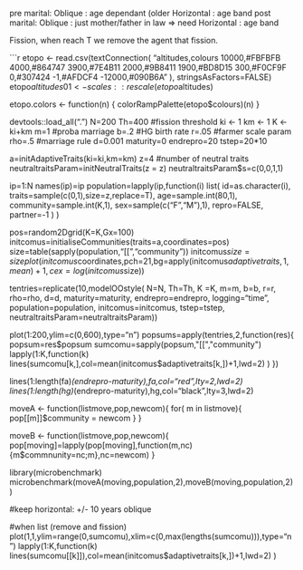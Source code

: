 

pre marital:
    Oblique : age dependant (older 
    Horizontal :  age band 
post marital:
    Oblique : just mother/father in law =>  need 
    Horizontal :  age band 



Fission, when reach T we remove the agent that fission.


```r
etopo <- read.csv(textConnection(
"altitudes,colours
10000,#FBFBFB
4000,#864747
3900,#7E4B11
2000,#9B8411
1900,#BD8D15
300,#F0CF9F
0,#307424
-1,#AFDCF4
-12000,#090B6A
"
), stringsAsFactors=FALSE)
etopo$altitudes01 <- scales::rescale(etopo$altitudes)


etopo.colors <- function(n) {
  colorRampPalette(etopo$colours)(n)
  }

devtools::load_all(".")
N=200
Th=400 #fission threshold
ki <- 1
km <- 1
K  <-  ki+km
m=1 #proba marriage
b=.2 #HG birth rate
r=.05 #farmer scale param
rho=.5 #marriage rule
d=0.001
maturity=0
endrepro=20
tstep=20*10

a=initAdaptiveTraits(ki=ki,km=km)
z=4 #number of neutral traits
neutraltraitsParam=initNeutralTraits(z = z)
neutraltraitsParam$s=c(0,0,1,1)

ip=1:N
names(ip)=ip
population=lapply(ip,function(i)
                      list(
                           id=as.character(i),
                           traits=sample(c(0,1),size=z,replace=T),
                           age=sample.int(80,1),
                           community=sample.int(K,1),
                           sex=sample(c("F","M"),1),
                           repro=FALSE,
                           partner=-1
                      )
)

pos=random2Dgrid(K=K,Gx=100)
initcomus=initialiseCommunities(traits=a,coordinates=pos)
size=table(sapply(population,"[[","community"))
initcomus$size=size
plot(initcomus$coordinates,pch=21,bg=apply(initcomus$adaptivetraits,1,mean)+1,cex=log(initcomus$size))


tentries=replicate(10,modelOOstyle( N=N, Th=Th, K =K, m=m, b=b, r=r, rho=rho, d=d, maturity=maturity, endrepro=endrepro, logging="time", population=population, initcomus=initcomus, tstep=tstep, neutraltraitsParam=neutraltraitsParam))

plot(1:200,ylim=c(0,600),type="n")
popsums=apply(tentries,2,function(res){
                   popsum=res$popsum
                   sumcomu=sapply(popsum,"[[","community")
                   lapply(1:K,function(k) lines(sumcomu[k,],col=mean(initcomus$adaptivetraits[k,])+1,lwd=2) )
})

lines(1:length(fa)*(endrepro-maturity),fa,col="red",lty=2,lwd=2)
lines(1:length(hg)*(endrepro-maturity),hg,col="black",lty=3,lwd=2)


moveA <- function(listmove,pop,newcom){
            for( m in listmove){
                pop[[m]]$community = newcom
            }
}

moveB <- function(listmove,pop,newcom){
    pop[moving]=lapply(pop[moving],function(m,nc){m$commnunity=nc;m},nc=newcom)
}

library(microbenchmark)
microbenchmark(moveA(moving,population,2),moveB(moving,population,2))


#keep horizontal: +/- 10 years  oblique 

#when list (remove and fission)
plot(1,1,ylim=range(0,sumcomu),xlim=c(0,max(lengths(sumcomu))),type="n")
lapply(1:K,function(k) lines(sumcomu[[k]]),col=mean(initcomus$adaptivetraits[k,])+1,lwd=2) )
